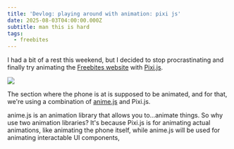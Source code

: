 ```yaml
---
title: 'Devlog: playing around with animation: pixi js'
date: 2025-08-03T04:00:00.000Z
subtitle: man this is hard
tags:
  - freebites
---
```


I had a bit of a rest this weekend, but I decided to stop procrastinating and finally try animating the [Freebites website](https://www.freebites.org/) with [Pixi.js](https://pixijs.com/).

![](https://res.cloudinary.com/dqjxcxacd/image/upload/v1754246424/da807e41-df3a-4ec1-a30f-3267cd659549.png)

The section where the phone is at is supposed to be animated, and for that, we're using a combination of [anime.js](https://animejs.com) and Pixi.js. 

<SectionTitle title="What's that?" />

anime.js is an animation library that allows you to…animate things. So why use two animation libraries? It's because Pixi.js is for animating actual animations, like animating the phone itself, while anime.js will be used for animating interactable UI components, 


```ts
```
